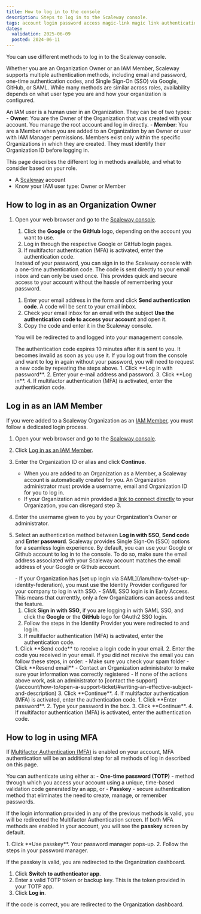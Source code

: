 ```yaml
---
title: How to log in to the console
description: Steps to log in to the Scaleway console.
tags: account login password access magic-link magic link authentication code SSO
dates:
  validation: 2025-06-09
  posted: 2024-06-11
---
```



You can use different methods to log in to the Scaleway console.

Whether you are an Organization Owner or an IAM Member, Scaleway supports multiple authentication methods, including email and password, one-time authentication codes, and Single Sign-On (SSO) via Google, GitHub, or SAML. While many methods are similar across roles, availability depends on what user type you are and how your organization is configured.

An IAM user is a human user in an Organization. They can be of two types:
    - **Owner**: You are the Owner of the Organization that was created with your account. You manage the root account and log in directly.
    - **Member**: You are a Member when you are added to an Organization by an Owner or user with IAM Manager permissions. Members exist only within the specific Organizations in which they are created. They must identify their Organization ID before logging in.

This page describes the different log in methods available, and what to consider based on your role.

<Requirements />

- A [Scaleway](https://www.scaleway.com/en/) account
- Know your IAM user type: Owner or Member

## How to log in as an Organization Owner

1. Open your web browser and go to the [Scaleway console](https://console.scaleway.com).
    <Tabs>
      <TabsTab label="Log in with SSO">
      1. Click the **Google** or the **GitHub** logo, depending on the account you want to use.
      2. Log in through the respective Google or GitHub login pages.
      3. If multifactor authentication (MFA) is activated, enter the authentication code.
      </TabsTab>
      <TabsTab label="Authentication code">
      Instead of your password, you can sign in to the Scaleway console with a one-time authentication code. The code is sent directly to your email inbox and can only be used once. This provides quick and secure access to your account without the hassle of remembering your password.

      1. Enter your email address in the form and click **Send authentication code**.
        A code will be sent to your email inbox.
      2. Check your email inbox for an email with the subject **Use the authentication code to access your account** and open it.
      3. Copy the code and enter it in the Scaleway console.
          <Lightbox image={image} alt="" />

      You will be redirected to and logged into your management console.

      <Message type="note">
        The authentication code expires 10 minutes after it is sent to you. It becomes invalid as soon as you use it. If you log out from the console and want to log in again without your password, you will need to request a new code by repeating the steps above.
      </Message>
    </TabsTab>
     <TabsTab label="Password">
      1. Click **Log in with password**.
      2. Enter your e-mail address and password.
      3. Click **Log in**.
      4. If multifactor authentication (MFA) is activated, enter the authentication code.
      </TabsTab>
    </Tabs>

## Log in as an IAM Member

If you were added to a Scaleway Organization as an [IAM Member](/iam/concepts#members), you must follow a dedicated login process.

1. Open your web browser and go to the [Scaleway console](https://console.scaleway.com).
2. Click [Log in as an IAM Member](https://account.scaleway.com/member-login).
3. Enter the Organization ID or alias and click **Continue**.
    <Message type="important">
      - When you are added to an Organization as a Member, a Scaleway account is automatically created for you. An Organization administrator must provide a username, email and Organization ID for you to log in.
      - If your Organization admin provided a [link to connect directly](/organizations-and-projects/how-to/set-organization-alias) to your Organization, you can disregard step 3.
    </Message>
4. Enter the username given to you by your Organization's Owner or administrator.
5. Select an authentication method between **Log in with SSO**, **Send code** and **Enter password**.
    <Tabs>
      <TabsTab label="Log in with SSO">
      Scaleway provides Single Sign-On (SSO) options for a seamless login experience. By default, you can use your Google or Github account to log in to the console. To do so, make sure the email address associated with your Scaleway account matches the email address of your Google or Github account.

      <Message type="important">
        - If your Organization has [set up login via SAML](/iam/how-to/set-up-identity-federation), you must use the Identity Provider configured for your company to log in with SSO.
        - SAML SSO login is in Early Access. This means that currenttly, only a few Organizations can access and test the feature.
      </Message>

      1. Click **Sign in with SSO**, if you are logging in with SAML SSO, and click the **Google** or the **GitHub** logo for OAuth2 SSO login.
      2. Follow the steps in the Identity Provider you were redirected to and log in.
      3. If multifactor authentication (MFA) is activated, enter the authentication code.
      </TabsTab>
      <TabsTab label="Authentication code">
      1. Click **Send code** to receive a login code in your email.
      2. Enter the code you received in your email.
          <Message type="tip">
            If you did not receive the email you can follow these steps, in order:
              - Make sure you check your spam folder
              - Click **Resend email**
              - Contact an Organization administrator to make sure your information was correctly registered
              - If none of the actions above work, ask an administrator to [contact the support](/account/how-to/open-a-support-ticket/#writing-an-effective-subject-and-description)
          </Message>
      3. Click **Continue**.
      4. If multifactor authentication (MFA) is activated, enter the authentication code.
      </TabsTab>
      <TabsTab label="Password">
      1. Click **Enter password**.
      2. Type your password in the box.
      3. Click **Continue**.
      4. If multifactor authentication (MFA) is activated, enter the authentication code.
      </TabsTab>
    </Tabs>

## How to log in using MFA

If [Multifactor Authentication (MFA)](/account/how-to/use-2fa) is enabled on your account, MFA authentication will be an additional step for all methods of log in described on this page.

You can authenticate using either a:
    - **One-time password (TOTP)** - method through which you access your account using a unique, time-based validation code generated by an app, or
    - **Passkey** - secure authentication method that eliminates the need to create, manage, or remember passwords.

If the login information provided in any of the previous methods is valid, you will be redirected the Multifactor Authentication screen. If both MFA methods are enabled in your account, you will see the **passkey** screen by default.

<Tabs>
  <TabsTab label="Log in with a passkey">
  1. Click **Use passkey**. Your password manager pops-up.
  2. Follow the steps in your password manager.

  If the passkey is valid, you are redirected to the Organization dashboard.
  </TabsTab>
  <TabsTab label="Log in with TOTP">
  1. Click **Switch to authenticator app**.
  2. Enter a valid TOTP token or backup key.
      <Message type="note">
        This is the token provided in your TOTP app.
      </Message>
  2. Click **Log in**.

  If the code is correct, you are redirected to the Organization dashboard.
  </TabsTab>
</Tabs>
